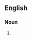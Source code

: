 ==English==

===Noun===
{{en-noun|head=[[cyclo]]-[[oxygenase]]}}

# {{context|enzyme|lang=en}} {{alternative spelling of|cyclooxygenase|lang=en}}